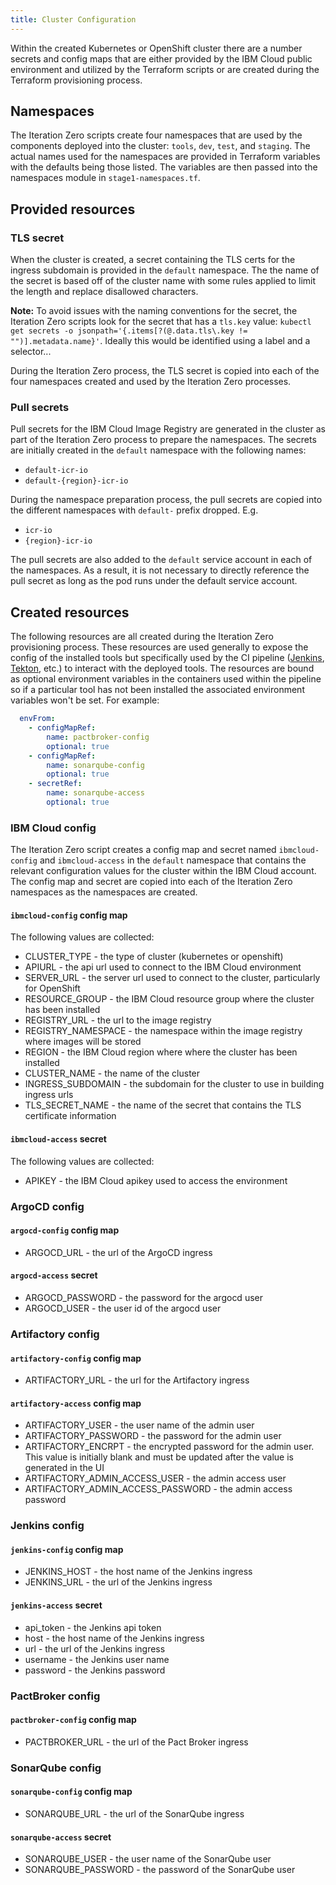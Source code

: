 ```yaml
---
title: Cluster Configuration
---
```


<PageDescription>

Within the created Kubernetes or OpenShift cluster there are a number secrets
and config maps that are either provided by the IBM Cloud public environment and
utilized by the Terraform scripts or are created during the Terraform provisioning
process.

</PageDescription>


## Namespaces

The Iteration Zero scripts create four namespaces that are used by the components deployed into the cluster: `tools`, 
`dev`, `test`, and `staging`. The actual names used for the namespaces are provided in Terraform variables with the
defaults being those listed. The variables are then passed into the namespaces module in `stage1-namespaces.tf`.

## Provided resources

### TLS secret

When the cluster is created, a secret containing the TLS certs for the ingress subdomain is provided in the 
`default` namespace. The the name of the secret is based off of the cluster name with some rules applied to limit the
length and replace disallowed characters.

**Note:** To avoid issues with the naming conventions for the secret, the Iteration Zero scripts look for the secret
that has a `tls.key` value: `kubectl get secrets -o jsonpath='{.items[?(@.data.tls\.key != "")].metadata.name}'`.
Ideally this would be identified using a label and a selector...

During the Iteration Zero process, the TLS secret is copied into each of the four namespaces created and used by the 
Iteration Zero processes.

### Pull secrets

Pull secrets for the IBM Cloud Image Registry are generated in the cluster as part of the Iteration Zero process to 
prepare the namespaces. The secrets are initially created in the `default` namespace with the following names:
- `default-icr-io` 
- `default-{region}-icr-io` 

During the namespace preparation process, the pull secrets are copied into the different namespaces with `default-`
prefix dropped. E.g.
- `icr-io`
- `{region}-icr-io`

The pull secrets are also added to the `default` service account in each of the namespaces. As a result, it is not 
necessary to directly reference the pull secret as long as the pod runs under the default service account.

## Created resources

The following resources are all created during the Iteration Zero provisioning process. These resources
are used generally to expose the config of the installed tools but specifically used by the CI pipeline ([Jenkins](/tools/continuous-integration), [Tekton](/tools/continuous-integration-tekton), etc.) to interact with the deployed tools. The resources are bound as optional environment variables
in the containers used within the pipeline so if a particular tool has not been installed the
associated environment variables won't be set. For example:

```yaml
  envFrom:
    - configMapRef:
        name: pactbroker-config
        optional: true
    - configMapRef:
        name: sonarqube-config
        optional: true
    - secretRef:
        name: sonarqube-access
        optional: true
```

### IBM Cloud config

The Iteration Zero script creates a config map and secret named `ibmcloud-config` and `ibmcloud-access`
in the `default` namespace that contains the relevant configuration values for the cluster within the IBM 
Cloud account. The config map and secret are copied into each of the Iteration Zero namespaces as the 
namespaces are created.

#### `ibmcloud-config` config map
 
The following values are collected:
 
- CLUSTER_TYPE - the type of cluster (kubernetes or openshift)
- APIURL - the api url used to connect to the IBM Cloud environment
- SERVER_URL - the server url used to connect to the cluster, particularly for OpenShift
- RESOURCE_GROUP - the IBM Cloud resource group where the cluster has been installed
- REGISTRY_URL - the url to the image registry
- REGISTRY_NAMESPACE - the namespace within the image registry where images will be stored
- REGION - the IBM Cloud region where where the cluster has been installed
- CLUSTER_NAME - the name of the cluster
- INGRESS_SUBDOMAIN - the subdomain for the cluster to use in building ingress urls
- TLS_SECRET_NAME - the name of the secret that contains the TLS certificate information

#### `ibmcloud-access` secret

The following values are collected:

- APIKEY - the IBM Cloud apikey used to access the environment

### ArgoCD config

#### `argocd-config` config map

- ARGOCD_URL - the url of the ArgoCD ingress

#### `argocd-access` secret

- ARGOCD_PASSWORD - the password for the argocd user
- ARGOCD_USER - the user id of the argocd user

### Artifactory config

#### `artifactory-config` config map

- ARTIFACTORY_URL - the url for the Artifactory ingress

#### `artifactory-access` config map

- ARTIFACTORY_USER - the user name of the admin user
- ARTIFACTORY_PASSWORD - the password for the admin user
- ARTIFACTORY_ENCRPT - the encrypted password for the admin user. This value is initially blank
and must be updated after the value is generated in the UI
- ARTIFACTORY_ADMIN_ACCESS_USER - the admin access user
- ARTIFACTORY_ADMIN_ACCESS_PASSWORD - the admin access password

### Jenkins config

#### `jenkins-config` config map

- JENKINS_HOST - the host name of the Jenkins ingress
- JENKINS_URL - the url of the Jenkins ingress

#### `jenkins-access` secret

- api_token - the Jenkins api token
- host - the host name of the Jenkins ingress
- url - the url of the Jenkins ingress
- username - the Jenkins user name
- password - the Jenkins password

### PactBroker config

#### `pactbroker-config` config map

- PACTBROKER_URL - the url of the Pact Broker ingress

### SonarQube config

#### `sonarqube-config` config map

- SONARQUBE_URL - the url of the SonarQube ingress

#### `sonarqube-access` secret

- SONARQUBE_USER - the user name of the SonarQube user
- SONARQUBE_PASSWORD - the password of the SonarQube user
